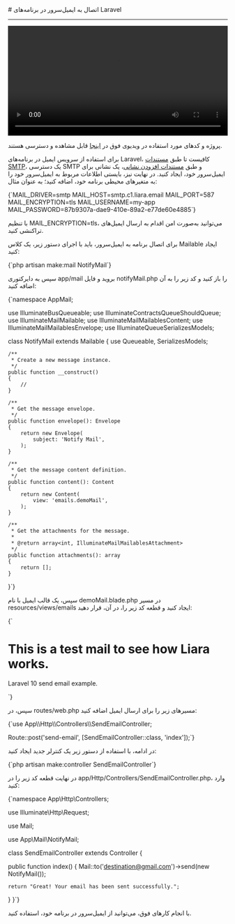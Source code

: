 

<Layout>
<Head>
<title>مستندات اتصال به ایمیل سرور در Laravel - لیارا</title>
</Head>
# اتصال به ایمیل‌سرور در برنامه‌های Laravel
<hr className="mb-2" />

<video
  src="https://files.liara.ir/liara/laravel/laravel-email-server.mp4"
  controls="controls"
  className="block w-full"
  width="100%"
/>

<div className="h-2" />
<Alert variant="success">
<p>
پروژه و کدهای مورد استفاده در ویدیوی فوق در <a href="https://github.com/liara-cloud/laravel-getting-started/tree/email-server" className="blue-link">اینجا</a> قابل مشاهده و دسترسی هستند.
</p>
</Alert>

برای استفاده از سرویس ایمیل در برنامه‌های Laravel، 
کافیست تا طبق <a href="../add-smtp-user" className="blue-link">مستندات SMTP</a>، یک دسترسی SMTP و طبق <a href="../add-account" className="blue-link">مستندات افزودن نشانی</a>، یک نشانی برای ایمیل‌سرور خود، ایجاد کنید.
در نهایت نیز، بایستی 
اطلاعات مربوط به ایمیل‌سرور خود را 
به متغیرهای محیطی برنامه خود، اضافه کنید؛ به عنوان مثال:

<div className="h-2" />
<div dir='ltr'>
    <Highlight className="bash">
        {`MAIL_DRIVER=smtp
MAIL_HOST=smtp.c1.liara.email
MAIL_PORT=587
MAIL_ENCRYPTION=tls
MAIL_USERNAME=my-app
MAIL_PASSWORD=87b9307a-dae9-410e-89a2-e77de60e4885`}
    </Highlight>
</div>
<div className="h-2" />
<Alert variant='info'>
<p>
با تنظیم <Important>MAIL_ENCRYPTION=tls</Important>، می‌توانید به‌صورت امن اقدام به ارسال ایمیل‌های تراکنشی کنید.
</p>
</Alert>

برای اتصال برنامه به ایمیل‌سرور، باید با اجرای دستور زیر، یک کلاس Mailable ایجاد کنید:

<div className="h-2" />
<div dir='ltr'>
    <Highlight className="bash">
        {`php artisan make:mail NotifyMail`}
    </Highlight>
</div>
<div className="h-2" />

 سپس به دایرکتوری <Important>app/mail</Important> بروید و فایل <Important>notifyMail.php</Important> را باز کنید و کد زیر را به آن اضافه کنید:

<div className="h-2" />
<div dir='ltr'>
    <Highlight className="laravel">
        {`<?php

namespace AppMail;

use IlluminateBusQueueable;
use IlluminateContractsQueueShouldQueue;
use IlluminateMailMailable;
use IlluminateMailMailablesContent;
use IlluminateMailMailablesEnvelope;
use IlluminateQueueSerializesModels;

class NotifyMail extends Mailable
{
    use Queueable, SerializesModels;

    /**
     * Create a new message instance.
     */
    public function __construct()
    {
        //
    }

    /**
     * Get the message envelope.
     */
    public function envelope(): Envelope
    {
        return new Envelope(
            subject: 'Notify Mail',
        );
    }

    /**
     * Get the message content definition.
     */
    public function content(): Content
    {
        return new Content(
            view: 'emails.demoMail',
        );
    }

    /**
     * Get the attachments for the message.
     *
     * @return array<int, IlluminateMailMailablesAttachment>
     */
    public function attachments(): array
    {
        return [];
    }
}`}
    </Highlight>
</div>
<div className="h-2" />

سپس، یک قالب ایمیل با نام <Important>demoMail.blade.php</Important> در مسیر <Important>resources/views/emails</Important> ایجاد کنید و قطعه کد زیر را، در آن، قرار دهید:

<div className="h-2" />
<div dir='ltr'>
    <Highlight className="html">
        {`<!DOCTYPE html>
<html>
<head>
  <title>Laravel email example with Liara</title>
</head>
<body>

  <h1>This is a test mail to see how Liara works.</h1>
  <p>Laravel 10 send email example.</p>

</body>
</html> `}
    </Highlight>
</div>
<div className="h-2" />

سپس، در <Important>routes/web.php</Important> مسیرهای زیر را برای ارسال ایمیل اضافه کنید:

<div className="h-2" />
<div dir='ltr'>
    <Highlight className="js">
        {`use App\\Http\\Controllers\\SendEmailController;

Route::post('send-email', [SendEmailController::class, 'index']);`}
    </Highlight>
</div>
<div className="h-2" />

در ادامه، با استفاده از دستور زیر یک کنترلر جدید ایجاد کنید:

<div className="h-2" />
<div dir='ltr'>
    <Highlight className="js">
        {`php artisan make:controller SendEmailController`}
    </Highlight>
</div>
<div className="h-2" />

در نهایت قطعه کد زیر را در <Important>app/Http/Controllers/SendEmailController.php</Important>، وارد کنید:
<div className="h-2" />
<div dir='ltr'>
    <Highlight className="js">
        {`<?php

namespace App\\Http\\Controllers;
  
use Illuminate\\Http\\Request;
  
use Mail;
  
use App\\Mail\\NotifyMail;
  
  
class SendEmailController extends Controller
{
      
  public function index()
  {
    Mail::to('destination@gmail.com')->send(new NotifyMail());
  
    return "Great! Your email has been sent successfully.";
  } 
}`}
    </Highlight>
</div>
<div className="h-2" />

با انجام کارهای فوق، می‌توانید از ایمیل‌سرور در برنامه خود، استفاده کنید.


</Layout>
